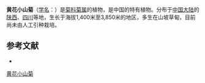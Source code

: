 {{Speciesbox
| name = 黄花小山菊
| status = 
| status_system = 
| image =
| genus = Dendranthema
| species = hypargyrum
| authority = (Diels) Ling et Shih
}}

'''黄花小山菊'''（[[学名|学名]]：{{lang|la|''Dendranthema hypargyrum''}}）是[[菊科|菊科]][[菊属|菊属]]的植物，是中国的特有植物。分布于[[中国大陆|中国大陆]]的[[陕西|陕西]]、[[四川|四川]]等地，生长于海拔1,400米至3,850米的地区，多生在山坡草甸，目前尚未由人工引种栽培。

== 参考文献 ==
<div class="references-small">
* {{cite web| url =http://www.bioinfo.cn/db05/KmzwSpecies.php?action=view&id=4691| title =黄花小山菊| work =《中国高等植物数据库全库》| publisher =中国科学院微生物研究所| author =昆明植物研究所| accessdate =2009-02-24| deadurl =yes| archiveurl =https://web.archive.org/web/20160305071545/http://www.bioinfo.cn/db05/KmzwSpecies.php?action=view&id=4691| archivedate =2016-03-05}}
</div>

{{Compositae}}
{{Taxonbar|from=Q11178292}}

[[Category:菊属|黄花小山菊]]


{{植物小作品}}